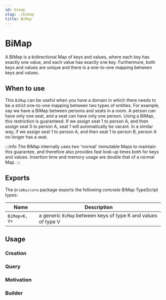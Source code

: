 ```yaml
---
id: bimap
slug: ./bimap
title: BiMap
---
```



# BiMap

A BiMap is a bidirectional Map of keys and values, where each key has exactly one value, and each value has exactly one key. Furthermore, both keys and values are unique and there is a one-to-one mapping between keys and values.

## When to use

This `BiMap` can be useful when you have a domain in which there needs to be a strict one-to-one mapping between two types of entities. For example, say we have a BiMap between persons and seats in a room. A person can have only one seat, and a seat can have only one person. Using a BiMap, this restriction is guaranteed. If we assign seat 1 to person A, and then assign seat 5 to person A, seat 1 will automatically be vacant. In a similar way, if we assign seat 1 to person A, and then seat 1 to person B, person A no longer has a seat.

:::info
The BiMap internally uses two 'normal' immutable Maps to maintain this guarantee, and therefore also provides fast look-up times both for keys and values. Insertion time and memory usage are double that of a normal Map.
:::

## Exports

The `@rimbu/core` package exports the following _concrete_ BiMap TypeScript types:

| Name          | Description                                                   |
| ------------- | ------------------------------------------------------------- |
| `BiMap<K, V>` | a generic `BiMap` between keys of type K and values of type V |

## Usage

### Creation

<SandBox path="bimap/create.ts" />

### Query

<SandBox path="bimap/query.ts" />

### Motivation

<SandBox path="bimap/motivation.ts" />

### Builder

<SandBox path="bimap/build.ts" />
